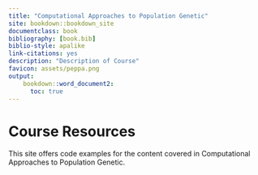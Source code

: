 ```yaml
---
title: "Computational Approaches to Population Genetic"
site: bookdown::bookdown_site
documentclass: book
bibliography: [book.bib]
biblio-style: apalike
link-citations: yes
description: "Description of Course"
favicon: assets/peppa.png
output:
    bookdown::word_document2:
      toc: true
---
```


# Course Resources 

This site offers code examples for the content covered in Computational Approaches to Population Genetic.   
